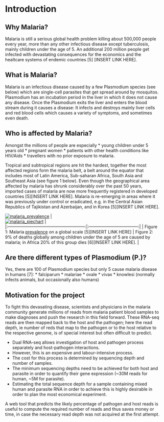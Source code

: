 # Introduction <a id="chapter-1"></a>

## Why Malaria?
Malaria is still a serious global health problem killing about 500,000 people every year, more than any other infectious disease except tuberculosis, mainly children under the age of 5. An additional 200 million people get infected with devastating consequences for the economics and the healtcare systems of endemic countries [5] [INSERT LINK HERE].

## What is Malaria?
Malaria is an infectious disease caused by a few Plasmodium species (see below) which are single-cell parasites that get spread around by mosquitos.
Plasmodium has an incubation period in the liver in which it does not cause any disease. Once the Plasmodium exits the liver and enters the blood stream during it causes a disease: It infects and destroys mainly liver cells and red blood cells which causes a variety of symptoms, and sometimes even death.

## Who is affected by Malaria?
Amongst the millions of people are especially
* young children under 5 years old
* pregnant women
* patients with other health conditions like HIV/Aids
* travellers with no prior exposure to malaria.

Tropical and subtropical regions are hit the hardest, together the most affected regions form the malaria belt, a belt around the equator that includes most of Latin America, Sub-saharan Africa, South Asia and Southeast Asia (see figure 1 below). Even though the geographical area affected by malaria has shrunk considerably over the past 50 years, imported cases of malaria are now more frequently registered in developed countries [5][INSERT LINK HERE]. Malaria is re-emerging in areas where it was previously under control or eradicated, e.g. in the Central Asian Republics of Tajikistan and Azerbaijan, and in Korea [5][INSERT LINK HERE].

[![malaria_prevalence](../img/malaria_prevalence.png)](../img/malaria_prevalence.png)  |  
[![malaria_piechart](../img/malaria_piechart.png)](../img/malaria_piechart.png)  |  
|:------------------------------------------------------:|:-----------------------------------:|
| Figure 1: Malaria [prevalence](https://www.nobelprize.org/educational/medicine/malaria/readmore/global.html "the proportion of a population that at some point in their life have experienced this disease") on a global scale [5][INSERT LINK HERE] | Figure 2: 9% of deaths globally among children under the age of 5 are caused by malaria; in Africa 20% of this group dies [6][INSERT LINK HERE]. |

## Are there different types of Plasmodium (P.)?
Yes, there are 100 of Plasmodium species but only 5 cause malaria disease in humans [7]:
* falciparum
* malariae
* ovale
* vivax
* knowlesi (normally infects animals, but occasionally also humans)

## Motivation for the project

To fight this devasating disease, scientists and physicians in the malaria community generate millions of reads from malaria patient blood samples to make diagnoses and push the research in this field forward. These RNA-seq reads are then mapped back to the host and the pathogen; here the read depth, ie number of reds that map to the pathogen or to the host relative to the respective genome, is of special interest but often difficult to predict.

* Dual RNA-seq allows investigation of host and pathogen process separately and host-pathogen interactions.
* However, this is an expensive and labour-intensive process.
* The cost for this process is determined by sequencing depth and number of samples.
* The minimum sequencing depths need to be achieved for both host and parasite in order to quantify their gene expression (~30M reads for human, ~5M for parasite).
* Estimating the total sequence depth for a sample containing mixed human and parasite RNA in order to achieve this is highly desirable in order to plan the most economical experiment. 

A web tool that predicts the likely percentage of pathogen and host reads is useful to compute the required number of reads and thus saves money or time, in case the necessary read depth was not acquired at the first attempt. 
